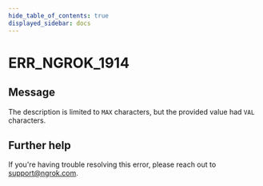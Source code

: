 ```yaml
---
hide_table_of_contents: true
displayed_sidebar: docs
---
```



# ERR_NGROK_1914

## Message

The description is limited to `MAX` characters, but the provided value had `VAL` characters.

<ErrorDetails error="err_ngrok_1914" />

## Further help

If you're having trouble resolving this error, please reach out to [support@ngrok.com](mailto:support@ngrok.com?subject=Help%20with%20ERR_NGROK_1914).
